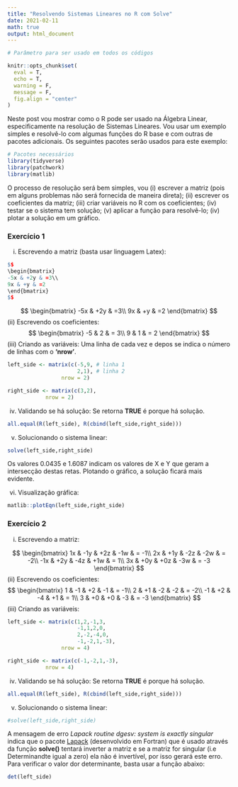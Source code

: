 ```yaml
---
title: "Resolvendo Sistemas Lineares no R com Solve"
date: 2021-02-11
math: true
output: html_document
---
```


```r
# Parâmetro para ser usado em todos os códigos

knitr::opts_chunk$set(
  eval = T,
  echo = T,
  warning = F,
  message = F,
  fig.align = "center"
)
```

Neste post vou mostrar como o R pode ser usado na Álgebra Linear, especificamente na resolução de Sistemas Lineares. Vou usar um exemplo simples e resolvê-lo com algumas funções do R base e com outras de pacotes adicionais. Os seguintes pacotes serão usados para este exemplo:

```r
# Pacotes necessários
library(tidyverse)
library(patchwork)
library(matlib)
```

O processo de resolução será bem simples, vou (i) escrever a matriz (pois em alguns problemas não será fornecida de maneira direta); (ii) escrever os coeficientes da matriz; (iii) criar variáveis no R com os coeficientes; (iv) testar se o sistema tem solução; (v) aplicar a função para resolvê-lo; (iv) plotar a solução em um gráfico.

### **Exercício 1**

(i) Escrevendo a matriz (basta usar linguagem Latex):

```r
$$
\begin{bmatrix}
-5x & +2y & =3\\
9x & +y & =2
\end{bmatrix}
$$
```

$$
\begin{bmatrix}
-5x & +2y & =3\\
9x & +y & =2
\end{bmatrix}
$$
(ii) Escrevendo os coeficientes:
$$
\begin{bmatrix}
-5 & 2 & = 3\\
 9 & 1 & = 2
\end{bmatrix}
$$
(iii) Criando as variáveis: Uma linha de cada vez e depos se indica o número de linhas com o **'nrow'**.

```r
left_side <- matrix(c(-5,9, # linha 1
                      2,1), # linha 2
                 nrow = 2)

right_side <- matrix(c(3,2), 
            nrow = 2)
```

(iv) Validando se há solução: Se retorna **TRUE** é porque há solução.

```r
all.equal(R(left_side), R(cbind(left_side,right_side)))
```

(v) Solucionando o sistema linear:

```r
solve(left_side,right_side)
```

Os valores 0.0435 e 1.6087 indicam os valores de X e Y que geram a intersecção destas retas. Plotando o gráfico, a solução ficará mais evidente.

(vi) Visualização gráfica:

```r
matlib::plotEqn(left_side,right_side)
```


### **Exercício 2**

(i) Escrevendo a matriz:

$$
\begin{bmatrix}
 1x & -1y & +2z & -1w & = -1\\
 2x & +1y & -2z & -2w & = -2\\
-1x & +2y & -4z & +1w & = 1\\
 3x & +0y & +0z & -3w & = -3
\end{bmatrix}
$$
(ii) Escrevendo os coeficientes:
$$
\begin{bmatrix}
 1 & -1 & +2 & -1 & = -1\\
 2 & +1 & -2 & -2 & = -2\\
-1 & +2 & -4 & +1 & = 1\\
 3 & +0 & +0 & -3 & = -3
\end{bmatrix}
$$
(iii) Criando as variáveis:

```r
left_side <- matrix(c(1,2,-1,3,
                      -1,1,2,0,
                      2,-2,-4,0,
                      -1,-2,1,-3),
                 nrow = 4)

right_side <- matrix(c(-1,-2,1,-3), 
            nrow = 4)
```

(iv) Validando se há solução: Se retorna **TRUE** é porque há solução.

```r
all.equal(R(left_side), R(cbind(left_side,right_side)))
```

(v) Solucionando o sistema linear:

```r
#solve(left_side,right_side)
```

A mensagem de erro *Lapack routine dgesv: system is exactly singular* indica que o pacote [Lapack](http://www.netlib.org/lapack/) (desenvolvido em Fortran) que é usado através da função **solve()** tentará inverter a matriz e se a matriz for singular (i.e Determinandte igual a zero) ela não é invertível, por isso gerará este erro. Para verificar o valor dor determinante, basta usar a função abaixo:

```r
det(left_side)
```





